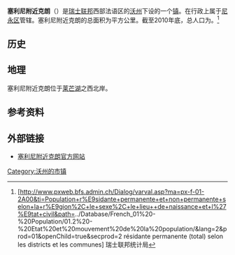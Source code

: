 {{瑞士市镇信息框
 | 市镇名称= 塞利尼附近克朗
 | 原文名称             = {{lang|fr|Crans-près-Céligny}}
 | 图片                = 
 | 纹章 = Crans-pres-Celigny-coat of arms.svg
 | 语言                   = [[法语|法语]]
 | 所属州               = 沃州
 | iso-code-region = 
 | 所属区               = [[尼永区|尼永区]]
 | lat_d=46|lat_m=21|lat_NS=N|long_d=6|long_m=12|long_EW=E
 | 邮政编码        = 1299
 | 市镇代码        = 5713
 | 面积                 = {{smn|4.32|5|100}}
 | 平均海拔        =  426
 | 人口               = {{smn|2093|6}}
 | 主页  = www.crans-pres-celigny.ch
 | 市镇长           = Jean-Léon Blanc
 | 相邻市镇             = 
 | 友好城市             = 
|地图文件             = Karte Gemeinde Crans-près-Céligny 2008.png
|}}
'''塞利尼附近克朗'''（{{lang-fr|Crans-près-Céligny}}）是[[瑞士联邦|瑞士联邦]]西部法语区的[[沃州|沃州]]下设的一个[[瑞士市镇|镇]]。在行政上属于[[尼永区|尼永区]]管辖。塞利尼附近克朗的总面积为{{smn|4.32|5|100}}平方公里。截至2010年底，总人口为{{smn|2093|6}}。<ref>{{fr}}[http://www.pxweb.bfs.admin.ch/Dialog/varval.asp?ma=px-f-01-2A00&ti=Population+r%E9sidante+permanente+et+non+permanente+selon+la+r%E9gion%2C+le+sexe%2C+le+lieu++de+naissance+et+l%27%E9tat+civil&path=../Database/French_01%20-%20Population/01.2%20-%20Etat%20et%20mouvement%20de%20la%20population/&lang=2&prod=01&openChild=true&secprod=2 résidante permanente (total) selon les districts et les communes] {{Wayback|url=http://www.pxweb.bfs.admin.ch/Dialog/varval.asp?ma=px-f-01-2A00&ti=Population+r%E9sidante+permanente+et+non+permanente+selon+la+r%E9gion%2C+le+sexe%2C+le+lieu++de+naissance+et+l%27%E9tat+civil&path=..%2FDatabase%2FFrench_01%20-%20Population%2F01.2%20-%20Etat%20et%20mouvement%20de%20la%20population%2F&lang=2&prod=01&openChild=true&secprod=2 |date=20150102165023 }} 瑞士联邦统计局</ref>

==历史==

==地理==
塞利尼附近克朗位于[[莱芒湖|莱芒湖]]之西北岸。

==参考资料==
{{reflist}}

==外部链接==
*{{fr}}[https://archive.is/20071214093809/http://www.crans-pres-celigny.ch/ 塞利尼附近克朗官方网站]

{{DEFAULTSORT:Crans-près-Céligny}}
{{沃州尼永区行政区划}}
[[Category:沃州的市镇|Category:沃州的市镇]]